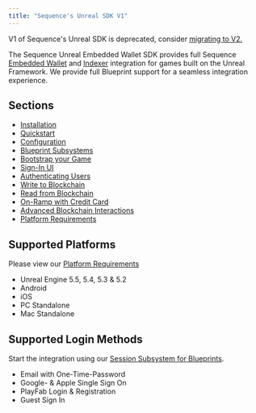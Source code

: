 ---
title: "Sequence's Unreal SDK V1"
---

V1 of Sequence's Unreal SDK is deprecated, consider [migrating to V2.](/sdk/unreal/migration)

The Sequence Unreal Embedded Wallet SDK provides full Sequence [Embedded Wallet](/solutions/wallets/embedded-wallet/overview) and [Indexer](/api/indexer/overview) integration
for games built on the Unreal Framework. We provide full Blueprint support for a seamless integration experience.

## Sections

- [Installation](/sdk/unreal/v1/installation)
- [Quickstart](/sdk/unreal/v1/quickstart)
- [Configuration](/sdk/unreal/v1/configuration)
- [Blueprint Subsystems](/sdk/unreal/v1/subsystems)
- [Bootstrap your Game](/sdk/unreal/v1/bootstrap_game)
- [Sign-In UI](/sdk/unreal/v1/user_interfaces)
- [Authenticating Users](/sdk/unreal/v1/authentication)
- [Write to Blockchain](/sdk/unreal/v1/write-to-blockchain)
- [Read from Blockchain](/sdk/unreal/v1/read-from-blockchain)
- [On-Ramp with Credit Card](/sdk/unreal/v1/onboard-user-funds)
- [Advanced Blockchain Interactions](/sdk/unreal/v1/advanced)
- [Platform Requirements](/sdk/unreal/v1/platforms)

## Supported Platforms

Please view our [Platform Requirements](/sdk/unreal/platforms)

- Unreal Engine 5.5, 5.4, 5.3 & 5.2
- Android
- iOS
- PC Standalone
- Mac Standalone

## Supported Login Methods

Start the integration using our [Session Subsystem for Blueprints](/sdk/unreal/v1/authentication).

- Email with One-Time-Password
- Google- & Apple Single Sign On
- PlayFab Login & Registration
- Guest Sign In
